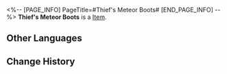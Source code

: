 <%-- [PAGE_INFO]
PageTitle=#Thief's Meteor Boots#
[END_PAGE_INFO] --%>
{{Item Infobox
|id          = 31114
|image       = Item Thief's Meteor Boots.png
|type        = 
|invCategory = Relics
|rarity      = 2
|effect      = 
|description = A pair of boots that enhances any human's physical prowess. It helps the Meteor Thief stride between buildings.
|source1     = [[Cavern of Corrosion: Silvermane Guard Restricted Zone]]
}}
'''Thief's Meteor Boots''' is a [[Item]].

==Other Languages==
{{Other Languages
|en   = Thief's Meteor Boots
|zhs  = 怪盗的流星快靴
|zht  = 怪盜的流星快靴
|ja   = 怪盗の流星ブーツ
|ko   = 괴도의 유성 부츠
|es   = Botas meteóricas del ladrón
|fr   = Bottes météoriques de voleur
|ru   = Воровские сапоги-метеоры
|th   = Thief's Meteor Boots
|vi   = Ủng Sao Băng Của Kẻ Trộm
|de   = Meteor-Stiefel des Diebs
|id   = Thief's Meteor Boots
|pt   = Botas Meteóricas do Ladrão
}}

==Change History==
{{Change History|2.0}}